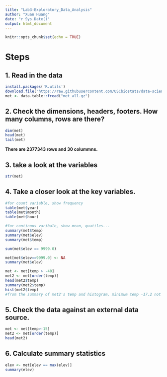 ```yaml
---
title: "Lab3-Exploratory_Data_Analysis"
author: "Xuan Huang"
date: "r Sys.Date()"
output: html_document
---
```


```r
knitr::opts_chunk$set(echo = TRUE)
```

# Steps

## 1. Read in the data

```r
install.packages('R.utils')
download.file("https://raw.githubusercontent.com/USCbiostats/data-science-data/master/02_met/met_all.gz", "met_all.gz", method="libcurl", timeout = 60)
met <- data.table::fread("met_all.gz")

```

## 2. Check the dimensions, headers, footers. How many columns, rows are there?

```r
dim(met)
head(met)
tail(met)

```
**There are 2377343 rows and 30 colummns.**

## 3. take a look at the variables

```r
str(met)
```

## 4. Take a closer look at the key variables.



```r
#for count variable, show frequency
table(met$year)
table(met$month)
table(met$hour)

#for continous varibale, show mean, quatiles...
summary(met$temp)
summary(met$elev)
summary(met$temp)

sum(met$elev == 9999.0)

met[met$elev==9999.0] <- NA
summary(met$elev)

met <- met[temp > -40]
met2 <- met[order(temp)]
head(met2$temp)
summary(met2$temp)
hist(met2$temp)
#from the summary of met2's temp and histogram, minimum temp -17.2 not make sense

```
## 5. Check the data against an external data source.
```r
met <- met[temp>-15]
met2 <- met[order(temp)]
head(met2)
```


## 6. Calculate summary statistics

```r
elev <- met[elev == max(elev)]
summary(elev)



```

